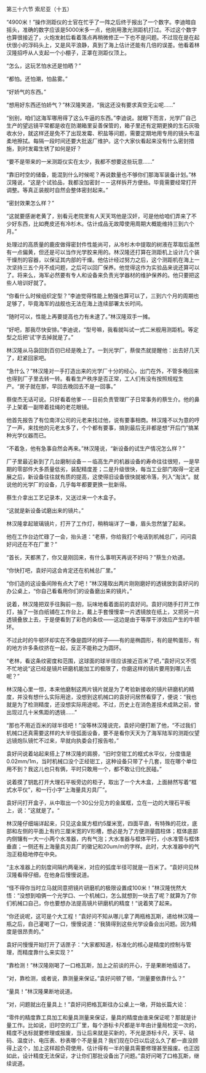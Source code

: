 

第三十六节 索尼亚（十五）

“4900米！”操作测距仪的士官在忙乎了一阵之后终于报出了一个数字。李迪暗自摇头，准确的数字应该是5000米多一点，他刚用激光测距机打过。不过这个数字也算很接近了，火炮发射后看着落点再稍微修正一下也不是问题。不过现在是在起伏很小的浮码头上，又是风平浪静，真到了海上估计还能有几倍的误差。他看着林汉隆招呼从人支起一个小棚子，正罩在测距仪顶上。

“怎么，这玩艺怕水还是怕晒？”

“都怕。还怕潮，怕盐雾。”

“好娇气的东西。”

“想用好东西还怕娇气？”林汉隆笑道，“我这还没有要求真空无尘呢……”

“别别，咱们这海军哪用得了这么牛逼的东西。”李迪说。就眼下而言，光学厂自己生产的望远镜平常都是收在防潮箱里妥善保管的，箱子里还有定期更换的生石灰吸收水分，就这样还是免不了出现发霉、积盐等问题，需要定期地用专用的镜头布温柔地擦拭。每隔一段时间还要大批返厂维护。这个大家伙看起来没有什么密封措施，到时发霉生锈了如何是好？

“要不是带来的一米测距仪实在太少，我都不想要这些玩意……”

“靠旧时空的储备，能混到什么时候呢？再说数量也不够你们那海军装备计划。”林汉隆说，“这是个试验品，我都没加密封－－这样拆开方便些。毕竟需要经常打开调整。等真正装舰时自然会整体密封起来。”

“密封效果怎么样？”

“这就要感谢老黄了，别看元老院里有人天天骂他是汉奸，可是他给咱们弄来了不少好东西，比如麂皮还有冷杉木。估计成品无故障使用周期大概能维持三到六个月。”

处理过的高质量的鹿皮做得密封件性能尚可，从冷杉木中提取的树液在萃取后虽然有一点偏黄，但还是可以当作光学胶来用的。林汉隆还打算在测距机上设计几个装干燥剂的容器，以保证其内部的干燥。他估计经过努力之后，这个测距机在海上一次坚持三五个月不成问题，之后可以回厂保养。他觉得这作为实验品来说还算可以了。将来么，海军必然要有专人和设备来负责光学器材的维护保养的。他只要把这些人培训好就了。

“你看什么时候组织定型？”李迪觉得性能上勉强也算可以了，三到六个月的周期也足够了，毕竟海军的战舰也无法在海上连续部署太长时间。

“随时可以，性能上再要提高也力有未逮了。”林汉隆双手一摊。

“好吧，那我尽快安排。”李迪说，“型号嘛，我看就叫试一式二米舰用测距机。等定型之后把‘试’字去掉就是了。”

林汉隆从马袅回到百仞已经是晚上了。一到光学厂，蔡俊杰就提醒他：出去好几天了，赶紧回家吧。

“急什么？”林汉隆对一手打造出来的光学厂十分的经心，出门在外，不管多晚回来也得到厂子里去转一转。看看生产秩序是否正常，工人们有没有按照规程生产。“房子就在那，早回去晚回去不是一回事。”

蔡俊杰无话可说。只好看着他爹－－目前负责管理厂子日常事务的蔡生介。他的鼻子上架着一副带着挂绳的老花眼镜。

他首先报告了有位南洋公司的元老来找过他，说有要事相商。林汉隆不以为意的哼了一声，来找他的元老太多了，个个都有要事，搞到最后无非都是想“开后门”搞某种光学仪器而已。

“不着急，他有急事自然会再来。”林汉隆说，“新设备的试生产情况怎么样？”

厂子里最近新到了几台磨制设备－－临高生产的机器设备的寿命往往很短，一是早期的零部件大多质量低劣，装配精度差；二是升级很快，每当工业部门取得一定进展之后，新设备往往就有质的提高，这使得旧设备很快就被冷落，列入“淘汰”。就说他的光学厂的设备，几乎每年都要更换一批新得。

蔡生介拿出工艺记录本，又送过来一个木盒子。

“这就是新设备试磨出来的镜片。”

林汉隆拿起玻璃镜片，打开了工作灯，稍稍端详了一番，眉头忽然皱了起来。

他在工作台边忙碌了一会，抬头道：“老蔡，你给我打个电话到机械总厂，问问袁好问还在不在厂里？”

“首长，天都黑了，你又是刚回来，有什么事明天再说不好吗？”蔡生介劝道。

“你快打吧，袁好问这会肯定还在机械总厂里。”

“你们造的这设备间隙有点大了吧！”林汉隆取出两片刚刚磨好的透镜放到袁好问的办公桌上，“你自己看看用你们的设备磨出来的镜片。”

说着，林汉隆把双手往胸前一抱，玩味地看着面前的袁好问。袁好问随手打开工作灯，抽了一张白纸铺在工作台上，戴上手套慢慢拿一片透镜放在纸上，又把另一片透镜叠放上去，于是便看到了彩色的条纹——这边是由于等厚干涉效应产生的牛顿环。

不过此时的牛顿环却实在不像是圆环的样子——有的是椭圆形，有的是鸭蛋形，有的地方许多条纹挤在一起，反正不能称之为圆环。

“老林，看这条纹密度和范围，这球面的球半径应该接近百米了吧，”袁好问又不慌不忙地说“这已经是镜片研磨机能加工的极限了，你磨这样的镜片要用到哪儿去呢？”

林汉隆心里一惊，本来他磨制这两片镜片就是为了考验新接收的镜片研磨机的精度，并没有想什么实际用途，没想到这机械口的袁好问居然看穿了，便说：“我也就是为了检测精度，还没想实际用途呢。不过，历史上在消色差技术成熟之前，曾出现过几十米焦距的透镜……”

“那也不用近百米的球半径吧！”没等林汉隆说完，袁好问便打断了他，“不过我们机械口还真需要这样的大半径弧面设备，要不是看你天天为了海军陆军的测距仪望远镜炮队镜忙不过来，早就向执委会打报告啦，”

袁好问说着站起来搭上了林汉隆的肩膀，“旧时空钳工的框式水平仪，分度值是0.02mm/1m，当时机械口没个正经钳工，这种设备只带了十几套，现在哪个单位用不到？我这儿也只有俩，平时只敢用一个，都不敢让归化民碰。”

说着摸了钥匙打开大理石平板旁边的柜子，取出了一个大木盒，上面赫然写着“框式水平仪”，和一行小字“上海量具刃具厂”。

袁好问打开盒子，从中取出一个30公分见方的金属框，立在一边的大理石平板上，说：”这就是了。“

林汉隆仔细端详起来，只见这金属方框约5厘米宽，四面平直，有特殊的花纹，底部和左侧的平面上有约三厘米宽的V形槽，想必是为了方便测量圆柱体；框体底部内侧镶有一大一小两个水准器，内有气泡；大水准器与框体平行，小水准管与框体垂直；一侧还有上海量具刃具厂的徽记和20um/m的字样。此时，大水准器中的气泡正稳稳地停在中央。

“主水准器上的刻度间隔约两毫米，对应的弧度半径可就是一百米了。“袁好问见林汉隆看得仔细，在他身后慢慢说道。

“怪不得你当时立马就同意把镜片研磨机的极限设置成100米！”林汉隆恍然大悟：“没想到咱俩一个光学口、一个机械口，怎么就想到一块去了呢？就算为了你们机械口自己，你也要想办法提高镜片研磨机的精度！“说着笑了起来。

“你还说呢，这可是个大工程！”袁好问不知从哪儿拿了两瓶格瓦斯，递给林汉隆一瓶之后，自己灌喝了一口，慢慢说道：“我猜得到这些光学设备会出问题。因为精度是很昂贵的。”

袁好问慢慢开始打开了话匣子：“大家都知道，标准化的核心是精度的控制与管理，而精度靠什么来实现？”

“靠检测！”林汉隆刚喝了一口格瓦斯，加上之前谈的开心，于是果断地插话了。

“对，靠检测，或者说，靠测量来保证。”袁好问顿了顿，“测量要依靠什么？”

“量具！”林汉隆果断地说道。

“对，问题就出在量具上！”袁好问把格瓦斯往办公桌上一墩，开始长篇大论：

“零件的精度靠工具加工和量具测量来保证，量具的精度由谁来保证呢？那就是计量工作。比如说，旧时空的工厂里，每个游标卡尺都是半年由计量局检定一次的，精度不达标就要修理或报废，当让后来就是买新的，不光是游标卡尺，天平、砝码、温度计、电压表、秒表哪个不是量具？我们现在D日以后这么久了都一直没顾得上这个，加上这样超负荷使用，估计得有一半的量具需要修理甚至报废。也正因如此，设计精度无法保证，才让你们那批设备出了问题。”袁好问喝了口格瓦斯，继续说道。

